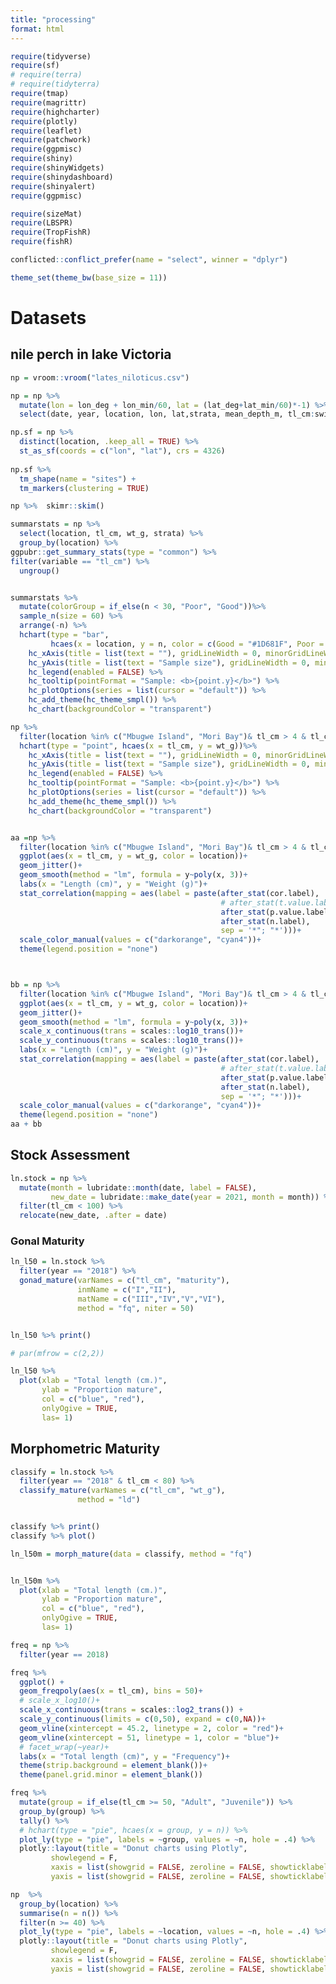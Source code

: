 ```yaml
---
title: "processing"
format: html
---
```


```r
require(tidyverse)
require(sf)
# require(terra)
# require(tidyterra)
require(tmap)
require(magrittr)
require(highcharter)
require(plotly)
require(leaflet)
require(patchwork)
require(ggpmisc)
require(shiny)
require(shinyWidgets)
require(shinydashboard)
require(shinyalert)
require(ggpmisc)

require(sizeMat)
require(LBSPR)
require(TropFishR)
require(fishR)

conflicted::conflict_prefer(name = "select", winner = "dplyr")

theme_set(theme_bw(base_size = 11))
```


# Datasets
## nile perch in lake Victoria

```r
np = vroom::vroom("lates_niloticus.csv")

np = np %>% 
  mutate(lon = lon_deg + lon_min/60, lat = (lat_deg+lat_min/60)*-1) %>% 
  select(date, year, location, lon, lat,strata, mean_depth_m, tl_cm:swimbladder_length_cm)

np.sf = np %>% 
  distinct(location, .keep_all = TRUE) %>% 
  st_as_sf(coords = c("lon", "lat"), crs = 4326)
  
np.sf %>% 
  tm_shape(name = "sites") +
  tm_markers(clustering = TRUE)
```


```r
np %>%  skimr::skim()
```



```r
summarstats = np %>% 
  select(location, tl_cm, wt_g, strata) %>% 
  group_by(location) %>% 
ggpubr::get_summary_stats(type = "common") %>% 
filter(variable == "tl_cm") %>% 
  ungroup()


summarstats %>% 
  mutate(colorGroup = if_else(n < 30, "Poor", "Good"))%>% 
  sample_n(size = 60) %>%
  arrange(-n) %>%
  hchart(type = "bar", 
         hcaes(x = location, y = n, color = c(Good = "#1D681F", Poor = "#FF0000")[colorGroup])) %>% 
    hc_xAxis(title = list(text = ""), gridLineWidth = 0, minorGridLineWidth = 0) %>%
    hc_yAxis(title = list(text = "Sample size"), gridLineWidth = 0, minorGridLineWidth = 0) %>%
    hc_legend(enabled = FALSE) %>%
    hc_tooltip(pointFormat = "Sample: <b>{point.y}</b>") %>%
    hc_plotOptions(series = list(cursor = "default")) %>%
    hc_add_theme(hc_theme_smpl()) %>%
    hc_chart(backgroundColor = "transparent")
```


```r
np %>% 
  filter(location %in% c("Mbugwe Island", "Mori Bay")& tl_cm > 4 & tl_cm < 60) %>%
  hchart(type = "point", hcaes(x = tl_cm, y = wt_g))%>% 
    hc_xAxis(title = list(text = ""), gridLineWidth = 0, minorGridLineWidth = 0) %>%
    hc_yAxis(title = list(text = "Sample size"), gridLineWidth = 0, minorGridLineWidth = 0) %>%
    hc_legend(enabled = FALSE) %>%
    hc_tooltip(pointFormat = "Sample: <b>{point.y}</b>") %>%
    hc_plotOptions(series = list(cursor = "default")) %>%
    hc_add_theme(hc_theme_smpl()) %>%
    hc_chart(backgroundColor = "transparent")


aa =np %>% 
  filter(location %in% c("Mbugwe Island", "Mori Bay")& tl_cm > 4 & tl_cm < 60) %>% 
  ggplot(aes(x = tl_cm, y = wt_g, color = location))+
  geom_jitter()+
  geom_smooth(method = "lm", formula = y~poly(x, 3))+  
  labs(x = "Length (cm)", y = "Weight (g)")+
  stat_correlation(mapping = aes(label = paste(after_stat(cor.label),
                                               # after_stat(t.value.label),
                                               after_stat(p.value.label),
                                               after_stat(n.label),
                                               sep = '*"; "*')))+
  scale_color_manual(values = c("darkorange", "cyan4"))+
  theme(legend.position = "none")



bb = np %>% 
  filter(location %in% c("Mbugwe Island", "Mori Bay")& tl_cm > 4 & tl_cm < 60) %>% 
  ggplot(aes(x = tl_cm, y = wt_g, color = location))+
  geom_jitter()+
  geom_smooth(method = "lm", formula = y~poly(x, 3))+
  scale_x_continuous(trans = scales::log10_trans())+
  scale_y_continuous(trans = scales::log10_trans())+
  labs(x = "Length (cm)", y = "Weight (g)")+
  stat_correlation(mapping = aes(label = paste(after_stat(cor.label),
                                               # after_stat(t.value.label),
                                               after_stat(p.value.label),
                                               after_stat(n.label),
                                               sep = '*"; "*')))+
  scale_color_manual(values = c("darkorange", "cyan4"))+
  theme(legend.position = "none")
aa + bb

```

## Stock Assessment


```r
ln.stock = np %>% 
  mutate(month = lubridate::month(date, label = FALSE),
         new_date = lubridate::make_date(year = 2021, month = month)) %>% 
  filter(tl_cm < 100) %>% 
  relocate(new_date, .after = date)

```

### Gonal Maturity
```r

ln_l50 = ln.stock %>% 
  filter(year == "2018") %>%
  gonad_mature(varNames = c("tl_cm", "maturity"), 
               inmName = c("I","II"),
               matName = c("III","IV","V","VI"), 
               method = "fq", niter = 50)


ln_l50 %>% print()

# par(mfrow = c(2,2))

ln_l50 %>% 
  plot(xlab = "Total length (cm.)", 
       ylab = "Proportion mature", 
       col = c("blue", "red"), 
       onlyOgive = TRUE, 
       las= 1)
```


## Morphometric Maturity



```r



classify = ln.stock %>% 
  filter(year == "2018" & tl_cm < 80) %>%
  classify_mature(varNames = c("tl_cm", "wt_g"), 
               method = "ld")


classify %>% print()
classify %>% plot()

ln_l50m = morph_mature(data = classify, method = "fq")


ln_l50m %>% 
  plot(xlab = "Total length (cm.)", 
       ylab = "Proportion mature", 
       col = c("blue", "red"), 
       onlyOgive = TRUE, 
       las= 1)

```

```r


freq = np %>% 
  filter(year == 2018) 

freq %>% 
  ggplot() +
  geom_freqpoly(aes(x = tl_cm), bins = 50)+
  # scale_x_log10()+
  scale_x_continuous(trans = scales::log2_trans()) +
  scale_y_continuous(limits = c(0,50), expand = c(0,NA))+
  geom_vline(xintercept = 45.2, linetype = 2, color = "red")+
  geom_vline(xintercept = 51, linetype = 1, color = "blue")+
  # facet_wrap(~year)+
  labs(x = "Total length (cm)", y = "Frequency")+
  theme(strip.background = element_blank())+
  theme(panel.grid.minor = element_blank())

freq %>% 
  mutate(group = if_else(tl_cm >= 50, "Adult", "Juvenile")) %>% 
  group_by(group) %>% 
  tally() %>% 
  # hchart(type = "pie", hcaes(x = group, y = n)) %>% 
  plot_ly(type = "pie", labels = ~group, values = ~n, hole = .4) %>% 
  plotly::layout(title = "Donut charts using Plotly", 
         showlegend = F,
         xaxis = list(showgrid = FALSE, zeroline = FALSE, showticklabels = FALSE),
         yaxis = list(showgrid = FALSE, zeroline = FALSE, showticklabels = FALSE))

```


```r
np  %>% 
  group_by(location) %>% 
  summarise(n = n()) %>% 
  filter(n >= 40) %>% 
  plot_ly(type = "pie", labels = ~location, values = ~n, hole = .4) %>% 
  plotly::layout(title = "Donut charts using Plotly", 
         showlegend = F,
         xaxis = list(showgrid = FALSE, zeroline = FALSE, showticklabels = FALSE),
         yaxis = list(showgrid = FALSE, zeroline = FALSE, showticklabels = FALSE))
```

